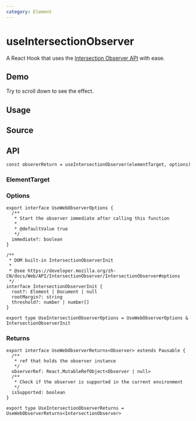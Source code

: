 ```yaml
---
category: Element
---
```


# useIntersectionObserver


<HooksType category={frontmatter.category} pausable isSupported lowLevel />

A React Hook that uses the [Intersection Observer API](https://developer.mozilla.org/en-US/docs/Web/API/Intersection_Observer_API) with ease.

## Demo

Try to scroll down to see the effect.


<App />

## Usage



## Source


<Source />

## API

```tsx
const obsererReturn = useIntersectionObserver(elementTarget, options)
```

### ElementTarget


<Tip type="target" />

### Options

```tsx
export interface UseWebObserverOptions {
  /**
   * Start the observer immediate after calling this function
   *
   * @defaultValue true
   */
  immediate?: boolean
}

/**
 * DOM built-in IntersectionObserverInit
 *
 * @see https://developer.mozilla.org/zh-CN/docs/Web/API/IntersectionObserver/IntersectionObserver#options
 */
interface IntersectionObserverInit {
  root?: Element | Document | null
  rootMargin?: string
  threshold?: number | number[]
}

export type UseIntersectionObserverOptions = UseWebObserverOptions & IntersectionObserverInit
```

### Returns

<Tip type="pausable" />

```tsx
export interface UseWebObserverReturns<Observer> extends Pausable {
  /**
   * ref that holds the observer instance
   */
  observerRef: React.MutableRefObject<Observer | null>
  /**
   * Check if the observer is supported in the current environment
   */
  isSupported: boolean
}

export type UseIntersectionObserverReturns = UseWebObserverReturns<IntersectionObserver>
```
